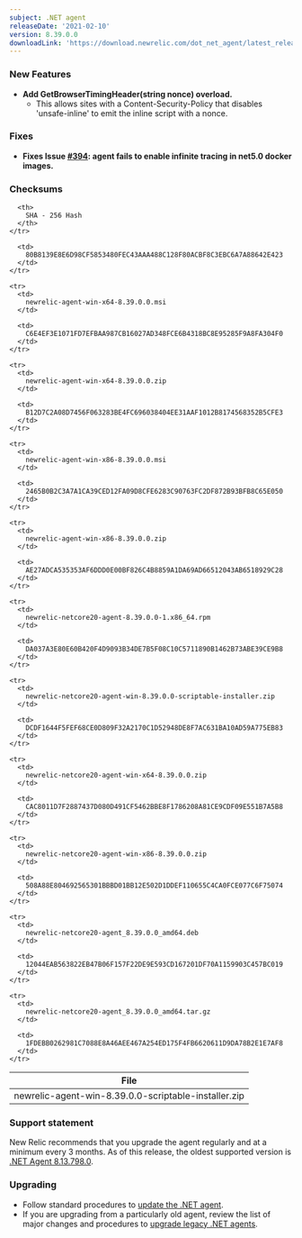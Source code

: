 ```yaml
---
subject: .NET agent
releaseDate: '2021-02-10'
version: 8.39.0.0
downloadLink: 'https://download.newrelic.com/dot_net_agent/latest_release'
---
```


### New Features

* **Add GetBrowserTimingHeader(string nonce) overload.**
  * This allows sites with a Content-Security-Policy that disables 'unsafe-inline' to emit the inline script with a nonce.

### Fixes

* **Fixes Issue [#394](https://github.com/newrelic/newrelic-dotnet-agent/issues/394): agent fails to enable infinite tracing in net5.0 docker images.**

### Checksums

<table>
  <thead>
    <tr>
      <th>
        File
      </th>

      <th>
        SHA - 256 Hash
      </th>
    </tr>
  </thead>

  <tbody>
    <tr>
      <td>
        newrelic-agent-win-8.39.0.0-scriptable-installer.zip
      </td>

      <td>
        80B8139E8E6D98CF5853480FEC43AAA488C128F80ACBF8C3EBC6A7A88642E423
      </td>
    </tr>

    <tr>
      <td>
        newrelic-agent-win-x64-8.39.0.0.msi
      </td>

      <td>
        C6E4EF3E1071FD7EFBAA987CB16027AD348FCE6B4318BC8E95285F9A8FA304F0
      </td>
    </tr>

    <tr>
      <td>
        newrelic-agent-win-x64-8.39.0.0.zip
      </td>

      <td>
        B12D7C2A08D7456F063283BE4FC696038404EE31AAF1012B8174568352B5CFE3
      </td>
    </tr>

    <tr>
      <td>
        newrelic-agent-win-x86-8.39.0.0.msi
      </td>

      <td>
        2465B0B2C3A7A1CA39CED12FA09D8CFE6283C90763FC2DF872B93BFB8C65E050
      </td>
    </tr>

    <tr>
      <td>
        newrelic-agent-win-x86-8.39.0.0.zip
      </td>

      <td>
        AE27ADCA535353AF6DDD0E00BF826C4B8859A1DA69AD66512043AB6518929C28
      </td>
    </tr>

    <tr>
      <td>
        newrelic-netcore20-agent-8.39.0.0-1.x86_64.rpm
      </td>

      <td>
        DA037A3E80E60B420F4D9093B34DE7B5F08C10C5711890B1462B73ABE39CE9B8
      </td>
    </tr>

    <tr>
      <td>
        newrelic-netcore20-agent-win-8.39.0.0-scriptable-installer.zip
      </td>

      <td>
        DCDF1644F5FEF68CE0D809F32A2170C1D52948DE8F7AC631BA10AD59A775EB83
      </td>
    </tr>

    <tr>
      <td>
        newrelic-netcore20-agent-win-x64-8.39.0.0.zip
      </td>

      <td>
        CAC8011D7F2887437D080D491CF5462BBE8F1786208A81CE9CDF09E551B7A5B8
      </td>
    </tr>

    <tr>
      <td>
        newrelic-netcore20-agent-win-x86-8.39.0.0.zip
      </td>

      <td>
        508A88E804692565301BBBD01BB12E502D1DDEF110655C4CA0FCE077C6F75074
      </td>
    </tr>

    <tr>
      <td>
        newrelic-netcore20-agent_8.39.0.0_amd64.deb
      </td>

      <td>
        12044EAB563822EB47B06F157F22DE9E593CD167201DF70A1159903C457BC019
      </td>
    </tr>

    <tr>
      <td>
        newrelic-netcore20-agent_8.39.0.0_amd64.tar.gz
      </td>

      <td>
        1FDEBB0262981C7088E8A46AEE467A254ED175F4FB6620611D9DA78B2E1E7AF8
      </td>
    </tr>
  </tbody>
</table>

### Support statement

New Relic recommends that you upgrade the agent regularly and at a minimum every 3 months. As of this release, the oldest supported version is [.NET Agent 8.13.798.0](/docs/release-notes/agent-release-notes/net-release-notes/net-agent-8137980).

### Upgrading

* Follow standard procedures to [update the .NET agent](/docs/agents/net-agent/installation-configuration/update-net-agent).
* If you are upgrading from a particularly old agent, review the list of major changes and procedures to [upgrade legacy .NET agents](/docs/agents/net-agent/troubleshooting/upgrade-legacy-net-agents).
